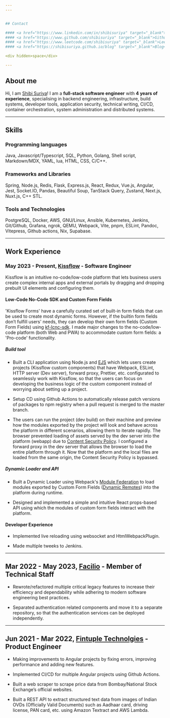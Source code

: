 ```yaml
---
---


## Contact

#### <a href="https://www.linkedin.com/in/shibisuriya" target="_blank">Linkedin</a>
#### <a href="https://www.github.com/shibisuriya" target="_blank">Github</a>
#### <a href="https://www.leetcode.com/shibisuriya" target="_blank">Leetcode</a>
#### <a href="https://shibisuriya.github.io/blog" target="_blank">Blog</a>

<div hidden>space</div>

---
```


## About me

Hi, I am <a href="https://linkedin.com/in/shibisuriya" target="_blank">Shibi Suriya</a>! I am a **full-stack software engineer** with **4 years of experience**, specialising in backend engineering, infrastructure,
build systems, developer tools, application security, technical writing, CI/CD, container orchestration,
system administration and distributed systems.

---


## Skills
### Programming languages

Java, Javascript/Typescript, SQL, Python, Golang, Shell script, Markdown/MDX, YAML, lua, HTML, CSS,
C/C++.

### Frameworks and Libraries

Spring, Node.js, Redis, Flask, Express.js, React, Redux, Vue.js, Angular, Jest, Socket.IO,
Pandas, Beautiful Soup, TanStack Query, Zustand, Next.js, Nuxt.js, C++ STL.

### Tools and Technologies

PostgreSQL, Docker, AWS, GNU/Linux, Ansible, Kubernetes, Jenkins, Git/Github,
Grafana, ngrok, QEMU, Webpack, Vite, pnpm, ESLint, Pandoc, Vitepress, Github actions, Nix, Supabase.

---



## Work Experience

### May 2023 - Present, [Kissflow](https://kissflow.com/) - Software Engineer

Kissflow is an intuitive no-code/low-code platform that lets business users create complex
internal apps and external portals by dragging and dropping prebuilt UI elements and
configuring them.

#### Low-Code No-Code SDK and Custom Form Fields

'Kissflow Forms' have a carefully curated set of built-in form fields that can be used to
create most dynamic forms. However, if the builtin form fields don’t fulfill users' needs,
they can develop their own form fields (Custom Form Fields) using
[kf-lcnc-sdk](https://github.com/kissflow/lcnc-sdk-js). I made major changes to the
no-code/low-code platform (both Web and PWA) to accommodate custom form fields: a
'Pro-code' functionality.

##### Build tool

- Built a CLI application using Node.js and [EJS](https://ejs.co) which lets users create projects (Kissflow
  custom components) that have Webpack, ESLint, HTTP server (Dev server), forward proxy,
  Prettier, etc. configurated to seamlessly work with Kissflow, so that the users can
  focus on developing the business logic of the custom component instead of worrying about
  setting up a project.

- Setup CD using Github Actions to automatically release patch versions of packages to npm
  registry when a pull request is merged to the master branch.

- The users can run the project (dev build) on their machine and preview how the modules
  exported by the project will look and behave across the platform in different scenarios,
  allowing them to iterate rapidly. The browser prevented loading of assets served by the
  dev server into the platform (webapp) due to [Content Security Policy](https://developer.mozilla.org/en-US/docs/Web/HTTP/CSP).
  I configured a forward proxy in the dev server that allows the browser to load the entire platform through it. Now that the
  platform and the local files are loaded from the same origin, the Content Security
  Policy is bypassed.

##### Dynamic Loader and API

- Built a Dynamic Loader using Webpack's [Module Federation](https://webpack.js.org/concepts/module-federation) to load modules exported by
  Custom Form Fields ([Dynamic Remotes](https://webpack.js.org/concepts/module-federation/#dynamic-remote-containers)) into the platform during runtime.

- Designed and implemented a simple and intuitive React props-based API using which the
  modules of custom form fields interact with the platform.

#### Developer Experience

- Implemented live reloading using websocket and HtmlWebpackPlugin.

- Made multiple tweeks to Jenkins.

---

## Mar 2022 - May 2023, [Facilio](https://facilio.com) - Member of Technical Staff

- Rewrote/refactored multiple critical legacy features to increase their efficiency and
  dependability while adhering to modern software engineering best practices.

- Separated authentication related components and move it to a separate repository, so
  that the authentication services can be deployed independently.

---

## Jun 2021 - Mar 2022, [Fintuple Technolgies](https://www.fintuple.com) - Product Engineer

- Making improvements to Angular projects by fixing errors, improving performance and
  adding new features.

- Implemented CI/CD for multiple Angular projects using Github Actions.

- Built a web scraper to scrape price data from Bombay/National Stock Exchange’s official websites.

- Built a REST API to extract structured text data from images of Indian OVDs (Officially
  Valid Documents) such as Aadhaar card, driving license, PAN card, etc. using Amazon
  Textract and AWS Lambda.

